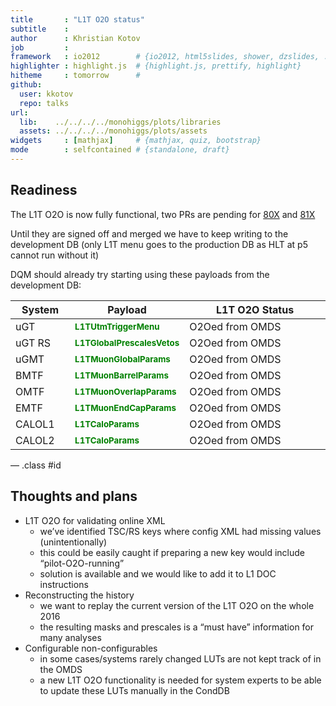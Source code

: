 ```yaml
---
title       : "L1T O2O status"
subtitle    : 
author      : Khristian Kotov
job         : 
framework   : io2012        # {io2012, html5slides, shower, dzslides, ...}
highlighter : highlight.js  # {highlight.js, prettify, highlight}
hitheme     : tomorrow      # 
github:
  user: kkotov 
  repo: talks
url:
  lib:    ../../../../monohiggs/plots/libraries
  assets: ../../../../monohiggs/plots/assets
widgets     : [mathjax]     # {mathjax, quiz, bootstrap}
mode        : selfcontained # {standalone, draft}
---
```


## Readiness

The L1T O2O is now fully functional, two PRs are pending for [80X](https://github.com/cms-sw/cmssw/pull/15814) and [81X](https://github.com/cms-sw/cmssw/pull/15625)

Until they are signed off and merged we have to keep writing to the development DB (only L1T menu goes to
the production DB as HLT at p5 cannot run without it)

DQM should already try starting using these payloads from the development DB:

System   |    Payload     |  L1T O2O Status 
---------|----------------|----------------------
uGT      | <span style="font-weight:bold;font-size:smaller;color:green">L1TUtmTriggerMenu</span> | O2Oed from OMDS
uGT RS   | <span style="font-weight:bold;font-size:smaller;color:green">L1TGlobalPrescalesVetos</span> | O2Oed from OMDS
uGMT     | <span style="font-weight:bold;font-size:smaller;color:green">L1TMuonGlobalParams</span>  | O2Oed from OMDS
BMTF     | <span style="font-weight:bold;font-size:smaller;color:green">L1TMuonBarrelParams</span>  | O2Oed from OMDS
OMTF     | <span style="font-weight:bold;font-size:smaller;color:green">L1TMuonOverlapParams</span> | O2Oed from OMDS
EMTF     | <span style="font-weight:bold;font-size:smaller;color:green">L1TMuonEndCapParams</span> | O2Oed from OMDS
CALOL1   | <span style="font-weight:bold;font-size:smaller;color:green">L1TCaloParams</span> | O2Oed from OMDS
CALOL2   | <span style="font-weight:bold;font-size:smaller;color:green">L1TCaloParams</span> | O2Oed from OMDS

--- .class #id

## Thoughts and plans

* L1T O2O for validating online XML
  * we've identified TSC/RS keys where config XML had missing values (unintentionally)
  * this could be easily caught if preparing a new key would include "pilot-O2O-running"
  * solution is available and we would like to add it to L1 DOC instructions

* Reconstructing the history
  * we want to replay the current version of the L1T O2O on the whole 2016
  * the resulting masks and prescales is a "must have" information for many analyses

* Configurable non-configurables
  * in some cases/systems rarely changed LUTs are not kept track of in the OMDS
  * a new L1T O2O functionality is needed for system experts to be able to update these LUTs manually in the CondDB




